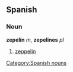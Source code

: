 == Spanish ==
=== Noun ===
'''zepelín''' ''m'', '''zepelines''' ''pl''
# [[zeppelin]]

[[Category:Spanish nouns]]